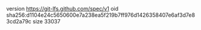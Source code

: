 version https://git-lfs.github.com/spec/v1
oid sha256:d1104e24c5650600e7a238ea5f219b7ff976d1426358407e6af3d7e83cd2a79c
size 33037
